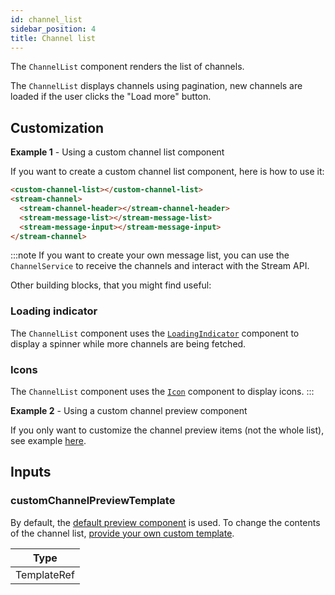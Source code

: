 ```yaml
---
id: channel_list
sidebar_position: 4
title: Channel list
---
```


The `ChannelList` component renders the list of channels.

The `ChannelList` displays channels using pagination, new channels are loaded if the user clicks the "Load more" button.

## Customization

**Example 1** - Using a custom channel list component

If you want to create a custom channel list component, here is how to use it:

```html
<custom-channel-list></custom-channel-list>
<stream-channel>
  <stream-channel-header></stream-channel-header>
  <stream-message-list></stream-message-list>
  <stream-message-input></stream-message-input>
</stream-channel>
```

:::note
If you want to create your own message list, you can use the `ChannelService` to receive the channels and interact with the Stream API.

Other building blocks, that you might find useful:

### Loading indicator

The `ChannelList` component uses the [`LoadingIndicator`](./loading-indicator.mdx) component to display a spinner while more channels are being fetched.

### Icons

The `ChannelList` component uses the [`Icon`](./icons.mdx) component to display icons.
:::

**Example 2** - Using a custom channel preview component

If you only want to customize the channel preview items (not the whole list), see example [here](./channel-preview.mdx/#customization).

## Inputs

### customChannelPreviewTemplate

By default, the [default preview component](./channel-preview.mdx) is used. To change the contents of the channel list, [provide your own custom template](./channel-preview.mdx/#customization).

| Type        |
| ----------- |
| TemplateRef |
